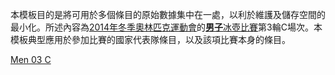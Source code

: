 <noinclude>
本模板目的是將可用於多個條目的原始數據集中在一處，以利於維護及儲存空間的最小化。所述內容為[[2014年冬季奧林匹克運動會]]的[[2014年冬季奧林匹克運動會男子冰壺比賽|'''男子'''冰壺比賽]]第3輪C場次。本模板典型應用於參加比賽的國家代表隊條目，以及該項比賽本身的條目。
</noinclude>{{Curlingbox
| sheet = C {{v|2014 Winter Olympics men's curling draw 3 sheet C}}
| team1 = {{flagIOC|GBR|2014年冬季}}（[[David Murdoch|Murdoch]]）{{X}}
|1|0|0|0|2|0|2|0|1|1| |7
| team2 = {{flagIOC|GER|2014年冬季}}（[[John Jahr|Jahr]]）
|0|1|1|1|0|2|0|1|0|0| |6
}}<noinclude>
{{2014 Winter Olympics curling convenience template navbox}}
[[Category:2014年冬季奧林匹克運動會冰壺比賽模板|Men 03 C]]
</noinclude>